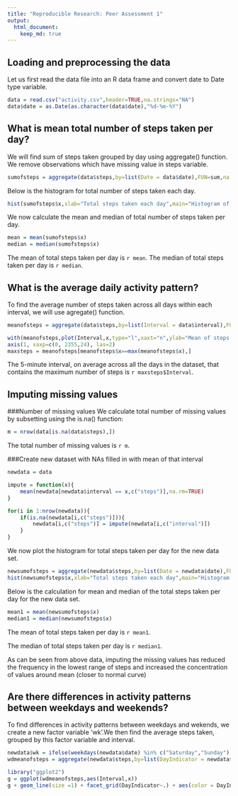 ```yaml
---
title: "Reproducible Research: Peer Assessment 1"
output: 
  html_document:
    keep_md: true
---
```



## Loading and preprocessing the data
Let us first read the data file into an R data frame and convert date to Date type variable.
```r
data = read.csv("activity.csv",header=TRUE,na.strings="NA")
data$date = as.Date(as.character(data$date),"%d-%m-%Y")
```


## What is mean total number of steps taken per day?
We will find sum of steps taken grouped by day using aggregate() function. We remove observations which have missing value in steps variable.
```r
sumofsteps = aggregate(data$steps,by=list(Date = data$date),FUN=sum,na.rm=TRUE)
```
Below is the histogram for total number of steps taken each day.
``` r
hist(sumofsteps$x,xlab="Total steps taken each day",main="Histogram of total steps taken each day")
```
We now calculate the mean and median of total number of steps taken per day.
```r
mean = mean(sumofsteps$x)
median = median(sumofsteps$x)
```
The mean of total steps taken per day is `r mean`.
The median of total steps taken per day is `r median`.


## What is the average daily activity pattern?
To find the average number of steps taken across all days within each interval, we will use agregate() function.
```r
meanofsteps = aggregate(data$steps,by=list(Interval = data$interval),FUN=mean,na.rm=TRUE)
```
```r
with(meanofsteps,plot(Interval,x,type="l",xaxt="n",ylab="Mean of steps across all days",main="Time series plot of average steps across days"))
axis(1, xaxp=c(0, 2355,24), las=2)
maxsteps = meanofsteps[meanofsteps$x==max(meanofsteps$x),]
```
The 5-minute interval, on average across all the days in the dataset, that contains the maximum number of steps is `r maxsteps$Interval`.


## Imputing missing values
###Number of missing values
We calculate total number of missing values by subsetting using the is.na() function:
```r
m = nrow(data[is.na(data$steps),])
```
The total number of missing values is `r m`.

###Create new dataset with NAs filled in with mean of that interval
```r
newdata = data

impute = function(x){    
    mean(newdata[newdata$interval == x,c("steps")],na.rm=TRUE)    
}

for(i in 1:nrow(newdata)){
    if(is.na(newdata[i,c("steps")])){
        newdata[i,c("steps")] = impute(newdata[i,c("interval")])
    }
}
```
We now plot the histogram for total steps taken per day for the new data set.
```r
newsumofsteps = aggregate(newdata$steps,by=list(Date = newdata$date),FUN=sum,na.rm=TRUE)
hist(newsumofsteps$x,xlab="Total steps taken each day",main="Histogram of total steps taken each day for new data")
```

Below is the calculation for mean and median of the total steps taken per day for the new data set.
```r
mean1 = mean(newsumofsteps$x)
median1 = median(newsumofsteps$x)
```
The mean of total steps taken per day is `r mean1`.

The median of total steps taken per day is `r median1`.

As can be seen from above data, imputing the missing values has reduced the frequency in the lowest range of steps and increased the concentration of values around mean (closer to normal curve)

## Are there differences in activity patterns between weekdays and weekends?
To find differences in activity patterns between weekdays and wekends, we create a new factor variable 'wk'.We then find the average steps taken, grouped by this factor variable and interval.
```r
newdata$wk = ifelse(weekdays(newdata$date) %in% c("Saturday","Sunday"),"weekend","weekday" )
wdmeanofsteps = aggregate(newdata$steps,by=list(DayIndicator = newdata$wk,Interval = newdata$interval),FUN=mean,na.rm=TRUE)
```
```r
library("ggplot2")
g = ggplot(wdmeanofsteps,aes(Interval,x))
g + geom_line(size =1) + facet_grid(DayIndicator~.) + aes(color = DayIndicator)  + labs(title="Average of steps taken grouped by interval and weekdays/weekends") + labs(x="Interval") + labs(y="Average number of steps taken") 
```









